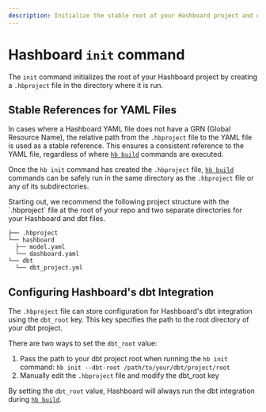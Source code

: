 ```yaml
---
description: Initialize the stable root of your Hashboard project and configure the dbt integration
---
```



# Hashboard `init` command

The `init` command initializes the root of your Hashboard project by creating a `.hbproject` file in the directory where it is run.

## Stable References for YAML Files

In cases where a Hashboard YAML file does not have a GRN (Global Resource Name), the relative path from the `.hbproject` file to the YAML file is used as a stable reference. This ensures a consistent reference to the YAML file, regardless of where [`hb build`](/docs/data-ops/cli/build) commands are executed.

Once the `hb init` command has created the `.hbproject` file, [`hb build`](/docs/data-ops/cli/build) commands can be safely run in the same directory as the `.hbproject` file or any of its subdirectories.

<Callout type="info">
  Starting out, we recommend the following project structure with the `.hbproject` file at the root of your repo and two separate directories for your Hashboard and dbt files.
  
  ```
  ├── .hbproject
  └── hashboard
    ├── model.yaml
    └── dashboard.yaml
  └── dbt
    └── dbt_project.yml
  ```
</Callout>

## Configuring Hashboard's dbt Integration

The `.hbproject` file can store configuration for Hashboard's dbt integration using the `dbt_root` key. This key specifies the path to the root directory of your dbt project.

There are two ways to set the `dbt_root` value:

1. Pass the path to your dbt project root when running the `hb init` command: `hb init --dbt-root /path/to/your/dbt/project/root`
2. Manually edit the `.hbproject` file and modify the dbt_root key

By setting the `dbt_root` value, Hashboard will always run the dbt integration during [`hb build`](/docs/data-ops/cli/build).